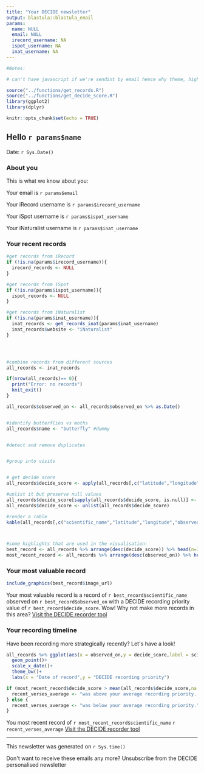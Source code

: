```yaml
---
title: "Your DECIDE newsletter"
output: blastula::blastula_email
params:
  name: NULL
  email: NULL
  irecord_username: NA
  ispot_username: NA
  inat_username: NA
---
```


```r
#Notes:

# can't have javascript if we're sendint by email hence why theme, highlight and mathjax are set to null in the YAML, see: https://stackoverflow.com/questions/29370306/how-to-render-html-from-rmarkdown-without-javascript-in-output

source("../functions/get_records.R")
source("../functions/get_decide_score.R")
library(ggplot2)
library(dplyr)

```

```r
knitr::opts_chunk$set(echo = TRUE)
```

## Hello `r params$name`

Date: `r Sys.Date()`

### About you

This is what we know about you: 

Your email is `r params$email`

Your iRecord username is `r params$irecord_username`

Your iSpot username is `r params$ispot_username`

Your iNaturalist username is `r params$inat_username`

### Your recent records

```r
#get records from iRecord
if (!is.na(params$irecord_username)){
  irecord_records <- NULL
}

#get records from iSpot
if (!is.na(params$ispot_username)){
  ispot_records <- NULL
}

#get records from iNaturalist
if (!is.na(params$inat_username)){
  inat_records <- get_records_inat(params$inat_username)
  inat_records$website <- "iNaturalist"
}




#combine records from different sources
all_records <- inat_records

if(nrow(all_records)== 0){
  print("Error: no records")
  knit_exit()
}

all_records$observed_on <- all_records$observed_on %>% as.Date()


#identify butterflies vs moths
all_records$name <- "butterfly" #dummy


#detect and remove duplicates


#group into visits


# get decide score
all_records$decide_score <- apply(all_records[,c("latitude","longitude","name")],1, function(x) {get_decide_score(x[1],x[2],x[3])})

#unlist it but preserve null values
all_records$decide_score[sapply(all_records$decide_score, is.null)] <- NA
all_records$decide_score <- unlist(all_records$decide_score)

#render a rable
kable(all_records[,c("scientific_name","latitude","longitude","observed_on","name","website","decide_score")])



#some highlights that are used in the visualisation:
best_record <- all_records %>% arrange(desc(decide_score)) %>% head(n=1)
most_recent_record <- all_records %>% arrange(desc(observed_on)) %>% head(n=1)
```

### Your most valuable record

```r



include_graphics(best_record$image_url)

```

Your most valuable record is a record of `r best_record$scientific_name` observed on `r best_record$observed_on` with a DECIDE recording priority value of `r best_record$decide_score`. Wow! Why not make more records in this area? <a href="https://decide.ceh.ac.uk/opts/scoremap/map" target="_blank">Visit the DECIDE recorder tool</a>

### Your recording timeline

Have been recording more strategically recently? Let\'s have a look!

```r
all_records %>% ggplot(aes(x = observed_on,y = decide_score,label = scientific_name))+
  geom_point()+
  scale_x_date()+
  theme_bw()+
  labs(x = "Date of record",y = "DECIDE recording priority")

if (most_recent_record$decide_score > mean(all_records$decide_score,na.rm = T)){
  recent_verses_average <- "was above your average recording priority. Nice one!"
} else {
  recent_verses_average <- "was below your average recording priority."
}

```

You most recent record of `r most_recent_record$scientific_name` `r recent_verses_average` <a href="https://decide.ceh.ac.uk/opts/scoremap/map" target="_blank">Visit the DECIDE recorder tool</a>

<hr>

This newsletter was generated on `r Sys.time()`

Don\'t want to receive these emails any more? <a>Unsubscribe from the DECIDE personalised newsletter</a>





